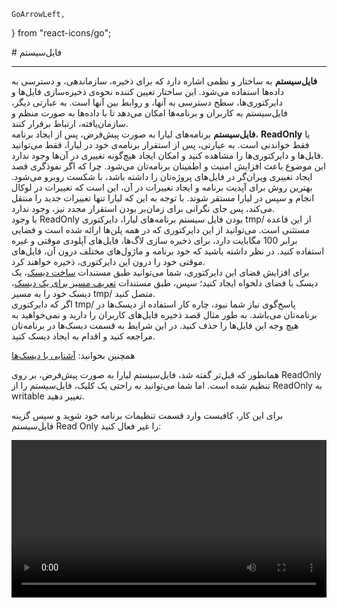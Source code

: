     GoArrowLeft,
} from "react-icons/go";


<Layout>
<Head>
<title>مستندات فایل‌سیستم پلتفرم  - لیارا</title>

<meta property="og:title" content="مستندات خدمات رایانش ابری لیارا" />
<meta property="og:description" content="مستندات مربوط به فایل‌سیستم یا file-system یک پلتفرم در لیارا"  />
</Head>
# فایل‌سیستم

<hr/>
<Section id="what-is-file-system" title="فایل‌سیستم چیست؟" />
<b>فایل‌سیستم</b> به ساختار و نظمی اشاره دارد که برای ذخیره، سازماندهی، و دسترسی به داده‌ها استفاده می‌شود. این ساختار تعیین کننده نحوه‌ی ذخیره‌سازی فایل‌ها و دایرکتوری‌ها، سطح دسترسی به آنها، و روابط بین آنها است. 
به عبارتی دیگر، فایل‌سیستم به کاربران و برنامه‌ها امکان می‌دهد تا با داده‌ها به صورت منظم و سازمان‌یافته، ارتباط برقرار کنند.

<Section id="liara-file-system" title="فایل‌سیستم لیارا" />
<b>فایل‌سیستم</b> برنامه‌های لیارا به صورت پیش‌فرض، پس از ایجاد برنامه، <b>ReadOnly</b> یا فقط خواندنی است. به عبارتی، پس از استقرار برنامه‌ی خود در لیارا، فقط می‌توانید فایل‌ها و دایرکتوری‌ها را مشاهده کنید و امکان ایجاد هیچ‌گونه تغییری در آن‌ها وجود ندارد.
<div className="h-4"/>
این موضوع باعث افزایش امنیت و اطمینان برنامه‌تان می‌شود. چرا که اگر نفوذگری قصد ایجاد تغییری ویران‌گر در فایل‌های پروژه‌تان را داشته باشد، با شکست روبرو می‌شود.
بهترین روش برای آپدیت برنامه و ایجاد تغییرات در آن، این است که تغییرات در لوکال انجام و سپس در لیارا مستقر شوند. با توجه به این که لیارا تنها تغییرات جدید را منتقل می‌کند، پس جای نگرانی برای زمان‌بر بودن استقرار مجدد نیز، وجود ندارد.

<Section id="tmp-directory" title="دایرکتوری tmp/" />
با وجود ReadOnly بودن فایل سیستم برنامه‌های لیارا، دایرکتوری <Important>tmp/</Important> از این قاعده مستثنی است. می‌توانید از این دایرکتوری که در همه پلن‌ها ارائه شده است و فضایی برابر 100 مگابایت دارد، برای ذخیره سازی لاگ‌ها، فایل‌های آپلودی موقتی و غیره استفاده کنید.
در نظر داشته باشید که خود برنامه و ماژول‌های مختلف درون آن، فایل‌های موقتی خود را درون این دایرکتوری، ذخیره خواهند کرد.
<div className="h-4"/>
برای افزایش فضای این دایرکتوری، شما می‌توانید طبق مستندات <a href="/paas/disks/create" className="text-[#2196f3] ">ساخت دیسک</a>، یک دیسک با فضای دلخواه ایجاد کنید؛
سپس، طبق مستندات <a href="/paas/disks/route" className="text-[#2196f3] ">تعریف مسیر برای یک دیسک</a>، دیسک خود را به مسیر <Important>tmp/</Important> متصل کنید. 

<Section id="use-disks" title="استفاده از دیسک‌ها" />
اگر که دایرکتوری <Important>tmp/</Important> پاسخ‌گوی نیاز شما نبود، چاره کار استفاده از دیسک‌ها در برنامه‌تان می‌باشد. به طور مثال قصد ذخیره فایل‌های کاربران را دارید و نمی‌خواهید به هیچ وجه این فایل‌ها را حذف کنید. در این شرایط به قسمت دیسک‌ها در برنامه‌تان مراجعه کنید و اقدام به ایجاد دیسک کنید.
<div className="h-2" />

<Alert variant='success'>
<p>
همچنین بخوانید: <a href="/paas/disks/about" className="text-[#2196f3] ">آشنایی با دیسک‌ها</a>
</p>
</Alert>

<Section id="how-to-make-fs-writable" title="writable کردن فایل‌سیستم لیارا" />
همانطور که قبل‌تر گفته 
شد، فایل‌سیستم لیارا به صورت پیش‌فرض، بر روی ReadOnly تنظیم شده است. اما شما می‌توانید به راحتی یک کلیک، فایل‌سیستم را از ReadOnly به writable تغییر دهید.

برای این کار، کافیست وارد قسمت تنظیمات برنامه خود شوید و سپس گزینه فایل‌سیستم Read Only را غیر فعال کنید:


<div className="h-4" />
<video
src="https://media.liara.ir/console/disable-read-only-filesystem.mp4"
controls="controls"
className="block w-full"
width="100%" />
<div className="h-4" />

پس از انجام این‌کار، شما قادر خواهید بود تا تغییرات جدیدی را بر روی پروژه، اعمال کنید.
البته توجه داشته باشید که این تغییرات صرفاً موقتی هستند و پس از متوقف شدن برنامه، به هر دلیلی (از جمله ری‌استارت شدن، استقرار مجدد و یا خاموش شدن) ممکن است از بین بروند. و شما تا زمانی می‌توانید از این تغییرات استفاده کنید که برنامه‌تان روشن و در حال اجرا، باشد.

<Section id="maximum-writable-space" title="حداکثر فضای write در فایل سیستم writable" />
پس از این‌که فایل‌سیستم لیارا را از حالت <b>ReadOnly</b> به <b>Writable</b> تغییر می‌دهید؛ به میزان 0.5 درصد کل فضای دیسک پلن انتخابی‌تان، فضا برای نوشتن به شما تعلق می‌گیرد؛ و شما می‌توانید تا سقف مقدار تعیین شده، داده جدید به برنامه خود در حالت Writable اضافه کنید. هرچند که این تغییرات موقتی هستند و دائمی نیستند.
<div className="h-2" />

<Alert variant="info">
<p>
توجه داشته باشید که این فضای تخصیص داده‌شده، جدا از فضای گرفته‌شده سورس کد و دیسک (یا دیسک‌های) شما است 
</p>
</Alert>

<Section id="docker-and-nextjs-deaful-fs" title="فایل‌سیستم پلتفرم‌های Docker و NextJS" />
بر خلاف پلتفرم‌های دیگر در لیارا، که به صورت پیش‌فرض، فایل‌سیستم ReadOnly دارند؛ فایل‌سیستم پلتفرم‌های <a href="/paas/docker/getting-started" className="text-[#2196f3] ">Docker</a> و <a href="/paas/nextjs/getting-started" className="text-[#2196f3] ">NextJS</a> به صورت پیش‌فرض writable است و شما می‌توانید تغییرات موقتی را بدون انجام کار اضافی دیگری، در پروژه خود، اعمال کنید.

</Layout>